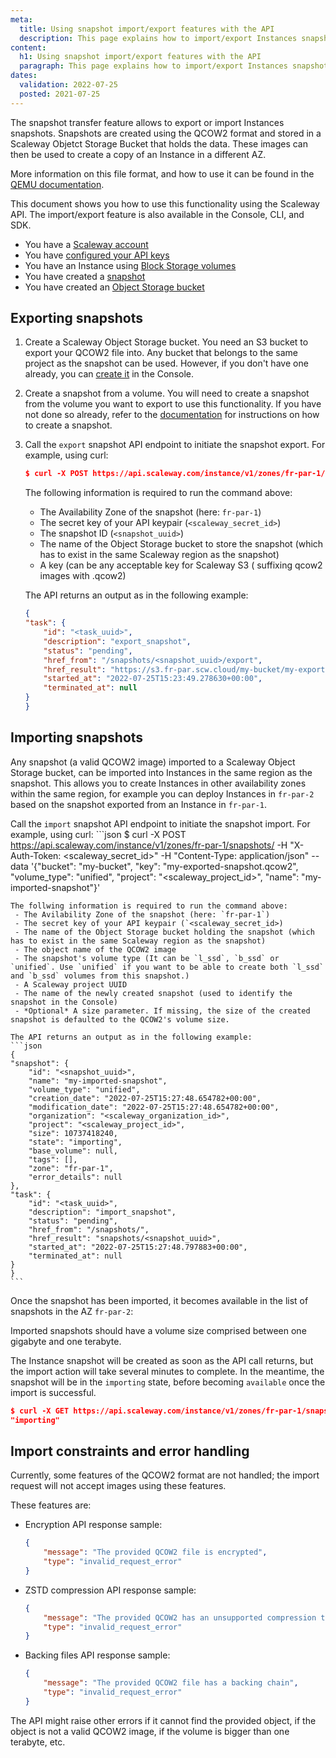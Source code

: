 ```yaml
---
meta:
  title: Using snapshot import/export features with the API
  description: This page explains how to import/export Instances snapshots using the Scaleway API
content:
  h1: Using snapshot import/export features with the API
  paragraph: This page explains how to import/export Instances snapshots using the Scaleway API
dates:
  validation: 2022-07-25
  posted: 2021-07-25
---
```


The snapshot transfer feature allows to export or import Instances snapshots. 
Snapshots are created using the QCOW2 format and stored in a Scaleway Objetct Storage Bucket that holds the data. These images can then be used to create a copy of an Instance in a different AZ.

More information on this file format, and how to use it can be found in the [QEMU documentation](https://www.qemu.org/docs/master/system/images.html#cmdoption-image-formats-arg-qcow2).

<Message type="tip">

This document shows you how to use this functionality using the Scaleway API. The import/export feature is also available in the Console, CLI, and SDK.

</Message>

<Message type="requirement">

  - You have a [Scaleway account](/Console/my-account/how-to/create-an-account/)
  - You have [configured your API keys](/Console/my-project/how-to/generate-api-key/)
  - You have an Instance using [Block Storage volumes](/storage/block/how-to/create-a-volume)
  - You have created a [snapshot](/compute/instances/how-to/create-a-snapshot)
  - You have created an [Object Storage bucket](/storage/object/how-to/create-a-bucket)

</Message>

## Exporting snapshots

1. Create a Scaleway Object Storage bucket.
    You need an S3 bucket to export your QCOW2 file into. Any bucket that belongs to the same project as the snapshot can be used. However, if you don't have one already, you can [create it](https://www.scaleway.com/en/docs/storage/object/how-to/create-a-bucket/) in the Console.

2. Create a snapshot from a volume.
    You will need to create a snapshot from the volume you want to export to use this functionality. If you have not done so already, refer to the [documentation](https://www.scaleway.com/en/docs/compute/instances/how-to/create-a-snapshot#how-to-create-a-snapshot) for instructions on how to create a snapshot.

3. Call the `export` snapshot API endpoint to initiate the snapshot export. 
    For example, using curl:
    ```json
    $ curl -X POST https://api.scaleway.com/instance/v1/zones/fr-par-1/snapshots/<snapshot_uuid>/export -H "X-Auth-Token: <scaleway_secret_id>" -H "Content-Type: application/json"  --data '{"bucket": "my-bucket", "key": "my-exported-snapshot.qcow2"}'
    ```
    The following information is required to run the command above: 
     - The Availability Zone of the snapshot (here: `fr-par-1`)
     - The secret key of your API keypair (`<scaleway_secret_id>`)
     - The snapshot ID (`<snapshot_uuid>`)
     - The name of the Object Storage bucket to store the snapshot (which has to exist in the same Scaleway region as the snapshot)
     - A key (can be any acceptable key for Scaleway S3 ( suffixing qcow2 images with .qcow2)

    The API returns an output as in the following example:
    ```json
    {
    "task": {
        "id": "<task_uuid>",
        "description": "export_snapshot",
        "status": "pending",
        "href_from": "/snapshots/<snapshot_uuid>/export",
        "href_result": "https://s3.fr-par.scw.cloud/my-bucket/my-exported-snapshot.qcow2",
        "started_at": "2022-07-25T15:23:49.278630+00:00",
        "terminated_at": null
    }
    }
    ```

## Importing snapshots

Any snapshot (a valid QCOW2 image) imported to a Scaleway Object Storage bucket, can be imported into Instances in the same region as the snapshot. This allows you to create Instances in other availability zones within the same region, for example you can deploy Instances in `fr-par-2` based on the snapshot exported from an Instance in `fr-par-1`.

Call the `import` snapshot API endpoint to initiate the snapshot import. 
    For example, using curl:
    ```json
    $ curl -X POST https://api.scaleway.com/instance/v1/zones/fr-par-1/snapshots/ -H "X-Auth-Token: <scaleway_secret_id>" -H "Content-Type: application/json"  --data '{"bucket": "my-bucket", "key": "my-exported-snapshot.qcow2", "volume_type": "unified", "project": "<scaleway_project_id>", "name": "my-imported-snapshot"}'

    The follwing information is required to run the command above:
     - The Avilability Zone of the snapshot (here: `fr-par-1`)
     - The secret key of your API keypair (`<scaleway_secret_id>)
     - The name of the Object Storage bucket holding the snapshot (which has to exist in the same Scaleway region as the snapshot)
     - The object name of the QCOW2 image
     - The snapshot's volume type (It can be `l_ssd`, `b_ssd` or `unified`. Use `unified` if you want to be able to create both `l_ssd` and `b_ssd` volumes from this snapshot.)
     - A Scaleway project UUID
     - The name of the newly created snapshot (used to identify the snapshot in the Console)
     - *Optional* A size parameter. If missing, the size of the created snapshot is defaulted to the QCOW2's volume size.

    The API returns an output as in the following example:
    ```json
    {
    "snapshot": {
        "id": "<snapshot_uuid>",
        "name": "my-imported-snapshot",
        "volume_type": "unified",
        "creation_date": "2022-07-25T15:27:48.654782+00:00",
        "modification_date": "2022-07-25T15:27:48.654782+00:00",
        "organization": "<scaleway_organization_id>",
        "project": "<scaleway_project_id>",
        "size": 10737418240,
        "state": "importing",
        "base_volume": null,
        "tags": [],
        "zone": "fr-par-1",
        "error_details": null
    },
    "task": {
        "id": "<task_uuid>",
        "description": "import_snapshot",
        "status": "pending",
        "href_from": "/snapshots/",
        "href_result": "snapshots/<snapshot_uuid>",
        "started_at": "2022-07-25T15:27:48.797883+00:00",
        "terminated_at": null
    }
    }
    ```

Once the snapshot has been imported, it becomes available in the list of snapshots in the AZ `fr-par-2`: 

<Lightbox src="scaleway-snapshot-imported.webp" alt="" />

<Message type="important">

Imported snapshots should have a volume size comprised between one gigabyte and one terabyte.

</Message>

<Message type="tip">

The Instance snapshot will be created as soon as the API call returns, but the import action will take several minutes to complete. In the meantime, the snapshot will be in the `importing` state, before becoming `available` once the import is successful.

```json
$ curl -X GET https://api.scaleway.com/instance/v1/zones/fr-par-1/snapshots/<snapshot_uuid> -H "X-Auth-Token: <scaleway_secret_id>"  | jq ".snapshot.state"
"importing"
```

</Message>

## Import constraints and error handling

Currently, some features of the QCOW2 format are not handled; the import request will not accept images using these features.

These features are:

- Encryption 
    API response sample:
    ```json
    {
        "message": "The provided QCOW2 file is encrypted",
        "type": "invalid_request_error"
    }
    ```
- ZSTD compression
    API response sample:
    ```json
    {
        "message": "The provided QCOW2 has an unsupported compression type",
        "type": "invalid_request_error"
    }
    ```
 - Backing files
    API response sample:
    ```json
    {
        "message": "The provided QCOW2 file has a backing chain",
        "type": "invalid_request_error"
    }
    ```

<Message type="note">

The API might raise other errors if it cannot find the provided object, if the object is not a valid QCOW2 image, if the volume is bigger than one terabyte, etc. 

</Message>
